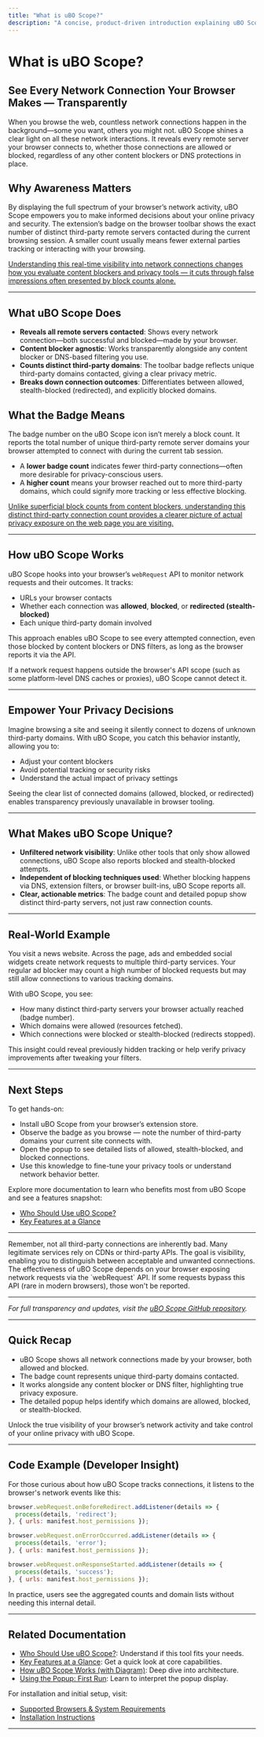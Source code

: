 ```yaml
---
title: "What is uBO Scope?"
description: "A concise, product-driven introduction explaining uBO Scope’s purpose: to transparently reveal all network connections—allowed or blocked—made by your browser, regardless of content blocker or DNS-based protections. Emphasizes the badge’s meaning and how visibility empowers informed privacy decisions."
---
```


# What is uBO Scope?

## See Every Network Connection Your Browser Makes — Transparently

When you browse the web, countless network connections happen in the background—some you want, others you might not. uBO Scope shines a clear light on all these network interactions. It reveals every remote server your browser connects to, whether those connections are allowed or blocked, regardless of any other content blockers or DNS protections in place.

## Why Awareness Matters

By displaying the full spectrum of your browser’s network activity, uBO Scope empowers you to make informed decisions about your online privacy and security. The extension’s badge on the browser toolbar shows the exact number of distinct third-party remote servers contacted during the current browsing session. A smaller count usually means fewer external parties tracking or interacting with your browsing.

<u>Understanding this real-time visibility into network connections changes how you evaluate content blockers and privacy tools — it cuts through false impressions often presented by block counts alone.</u>

---

## What uBO Scope Does

- **Reveals all remote servers contacted**: Shows every network connection—both successful and blocked—made by your browser.
- **Content blocker agnostic**: Works transparently alongside any content blocker or DNS-based filtering you use.
- **Counts distinct third-party domains**: The toolbar badge reflects unique third-party domains contacted, giving a clear privacy metric.
- **Breaks down connection outcomes**: Differentiates between allowed, stealth-blocked (redirected), and explicitly blocked domains.

## What the Badge Means

The badge number on the uBO Scope icon isn’t merely a block count. It reports the total number of unique third-party remote server domains your browser attempted to connect with during the current tab session. 

- A **lower badge count** indicates fewer third-party connections—often more desirable for privacy-conscious users.
- A **higher count** means your browser reached out to more third-party domains, which could signify more tracking or less effective blocking.

<u>Unlike superficial block counts from content blockers, understanding this distinct third-party connection count provides a clearer picture of actual privacy exposure on the web page you are visiting.</u>

---

## How uBO Scope Works

uBO Scope hooks into your browser’s `webRequest` API to monitor network requests and their outcomes. It tracks:

- URLs your browser contacts
- Whether each connection was **allowed**, **blocked**, or **redirected (stealth-blocked)**
- Each unique third-party domain involved

This approach enables uBO Scope to see every attempted connection, even those blocked by content blockers or DNS filters, as long as the browser reports it via the API.

If a network request happens outside the browser's API scope (such as some platform-level DNS caches or proxies), uBO Scope cannot detect it.

---

## Empower Your Privacy Decisions

Imagine browsing a site and seeing it silently connect to dozens of unknown third-party domains. With uBO Scope, you catch this behavior instantly, allowing you to:

- Adjust your content blockers
- Avoid potential tracking or security risks
- Understand the actual impact of privacy settings

Seeing the clear list of connected domains (allowed, blocked, or redirected) enables transparency previously unavailable in browser tooling.

---

## What Makes uBO Scope Unique?

- **Unfiltered network visibility**: Unlike other tools that only show allowed connections, uBO Scope also reports blocked and stealth-blocked attempts.
- **Independent of blocking techniques used**: Whether blocking happens via DNS, extension filters, or browser built-ins, uBO Scope reports all.
- **Clear, actionable metrics**: The badge count and detailed popup show distinct third-party servers, not just raw connection counts.

---

## Real-World Example

You visit a news website. Across the page, ads and embedded social widgets create network requests to multiple third-party services. Your regular ad blocker may count a high number of blocked requests but may still allow connections to various tracking domains.

With uBO Scope, you see:

- How many distinct third-party servers your browser actually reached (badge number).
- Which domains were allowed (resources fetched).
- Which connections were blocked or stealth-blocked (redirects stopped).

This insight could reveal previously hidden tracking or help verify privacy improvements after tweaking your filters.

---

## Next Steps

To get hands-on:

- Install uBO Scope from your browser’s extension store.
- Observe the badge as you browse — note the number of third-party domains your current site connects with.
- Open the popup to see detailed lists of allowed, stealth-blocked, and blocked connections.
- Use this knowledge to fine-tune your privacy tools or understand network behavior better.

Explore more documentation to learn who benefits most from uBO Scope and see a features snapshot:

- [Who Should Use uBO Scope?](/overview/product-introduction/use-cases-audience)
- [Key Features at a Glance](/overview/product-introduction/feature-snapshot)


---

<Tip>
Remember, not all third-party connections are inherently bad. Many legitimate services rely on CDNs or third-party APIs. The goal is visibility, enabling you to distinguish between acceptable and unwanted connections.
</Tip>

<Note>
The effectiveness of uBO Scope depends on your browser exposing network requests via the `webRequest` API. If some requests bypass this API (rare in modern browsers), those won't be reported.
</Note>

---

_For full transparency and updates, visit the [uBO Scope GitHub repository](https://github.com/gorhill/uBO-Scope)._

---

## Quick Recap

- uBO Scope shows all network connections made by your browser, both allowed and blocked.
- The badge count represents unique third-party domains contacted.
- It works alongside any content blocker or DNS filter, highlighting true privacy exposure.
- The detailed popup helps identify which domains are allowed, blocked, or stealth-blocked.

Unlock the true visibility of your browser’s network activity and take control of your online privacy with uBO Scope.

---

## Code Example (Developer Insight)

For those curious about how uBO Scope tracks connections, it listens to the browser's network events like this:

```javascript
browser.webRequest.onBeforeRedirect.addListener(details => {
  process(details, 'redirect');
}, { urls: manifest.host_permissions });

browser.webRequest.onErrorOccurred.addListener(details => {
  process(details, 'error');
}, { urls: manifest.host_permissions });

browser.webRequest.onResponseStarted.addListener(details => {
  process(details, 'success');
}, { urls: manifest.host_permissions });
```

In practice, users see the aggregated counts and domain lists without needing this internal detail.

---

## Related Documentation

- [Who Should Use uBO Scope?](/overview/product-introduction/use-cases-audience): Understand if this tool fits your needs.
- [Key Features at a Glance](/overview/product-introduction/feature-snapshot): Get a quick look at core capabilities.
- [How uBO Scope Works (with Diagram)](/overview/core-concepts-architecture/system-architecture): Deep dive into architecture.
- [Using the Popup: First Run](/getting-started/first-use-validation/using-the-popup): Learn to interpret the popup display.

For installation and initial setup, visit:
- [Supported Browsers & System Requirements](/getting-started/requirements-installation/supported-platforms-browsers)
- [Installation Instructions](/getting-started/requirements-installation/install-instructions)

---